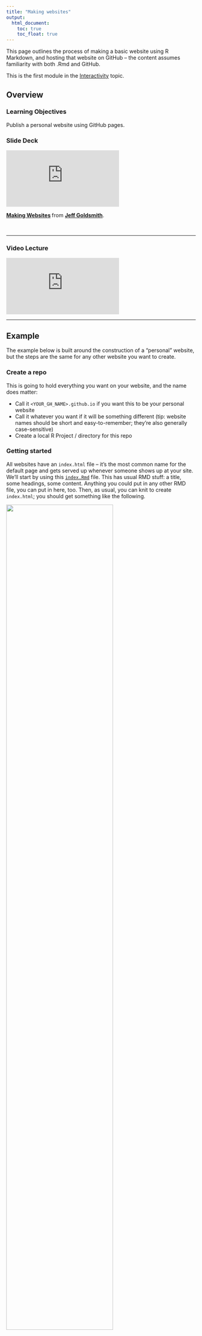 ```yaml
---
title: "Making websites"
output:
  html_document: 
    toc: true
    toc_float: true
---
```


This page outlines the process of making a basic website using R Markdown, and hosting that website on GitHub -- the content assumes familiarity with both .Rmd and GitHub. 

This is the first module in the [Interactivity](topic_interactivity.html) topic.

## Overview {.tabset .tabset-pills}

### Learning Objectives

Publish a personal website using GitHub pages.

### Slide Deck

<div class="vid_container">
  <iframe 
    src="https://speakerdeck.com/player/e4897332b1e345e8a223b5e82fc61504" 
    allowfullscreen 
    frameborder="0"
    class="video">
  </iframe>
</div>

<div style="margin-bottom:5px"> <strong> <a href="https://speakerdeck.com/jeffgoldsmith/p8105-making-websites" title="Making Websites" target="_blank">Making Websites</a> </strong> from <strong><a href="https://speakerdeck.com/jeffgoldsmith" target="_blank">Jeff Goldsmith</a></strong>. </div><br>

***

### Video Lecture

<div class="vid_container">
  <iframe 
    src="https://www.youtube.com/embed/oHg5SJYRHA0"
    frameborder="0" allowfullscreen class="video">
  </iframe>
</div>

***

## Example

The example below is built around the construction of a "personal" website, but the steps are the same for any other website you want to create.

### Create a repo

This is going to hold everything you want on your website, and the name does matter:

* Call it `<YOUR_GH_NAME>.github.io` if you want this to be your personal website
* Call it whatever you want if it will be something different (tip: website names should be short and easy-to-remember; they're also generally case-sensitive)
* Create a local R Project / directory for this repo


### Getting started

All websites have an `index.html` file -- it's the most common name for the default page and gets served up whenever someone shows up at your site. We'll start by using this [`index.Rmd`](resources/index.Rmd) file. This has usual RMD stuff: a title, some headings, some content. Anything you could put in any other RMD file, you can put in here, too. Then, as usual, you can knit to create `index.html`; you should get something like the following. 

<img src="images/making_websites_First_Website.png" style="width:75%">

**NOTE:** Web page names are case sensitive, and `index.html` has to start with a lower-case "i". 

### Common content

Your website can include text, of course; you can also include code and figures generated from analyses. Like I keep saying, you're writing in RMD.

One important feature of your site will be hyperlinks. The general format for links is `[text for link](address.of.link)`. So, to link to my favorite tool for data science, I'd use `[this](google.com)`.

Your website usually has more than one page. These pages can be created using the same process as `index.html`: create an Rmd file and knit to html. Once you have another page (e.g. `about.html`) you need to link to it from your home page (e.g. using use `[about](about.html)`), or no one will be able to find it. 

Sometimes you want to add images -- pictures you've taken or found on the internets, rather than things that are generated from analyses. This is a bit more involved than other things you might want to do. RMD's default image settings (using `![](image.jpg)`) aren't great. I often use a line of HTML:

```r
<img src="images/image.jpg" style="width:75%">
```

This will load and display `images/image.jpg` (I usually keep my images inside an `images` folder to reduce clutter). The `style` components control things like adding a border or adjusting the image height or width, along with lots of other things -- googling around can help if you want to change the style settings. If you want your style rules to apply to all images it can be easier to write a short CSS file, but that's beyond what we're going to do now.


### `_site.yml`

Right now, all our pages have styling, output, and structure coming from page-specific YAML. It's better to have one set of rules that apply site-wide instead. To do this, we'll create a single file with all the YAML stuff we need, and at the same time remove extraneous YAML header content from individual Rmd files.

Create your `_site.yml` file by going to File > New File > Text file. Copy the content below, and save the file as `_site.yml` in your project's home folder. 

```r
name: "Yay internet!"
output_dir: "."
navbar:
  title: "Home"
  right:
    - text: "About"
      href: about.html
    - icon: fa-envelope fa-lg
      href: mailto:<you@youremail.com>
    - icon: fa-github fa-lg
      href: http://github.com/<YOUR_GH_NAME>/
output:
  html_document:
    theme: cerulean
```

This contains some usual kinds of formatting stuff, like `output` options, but also the `navbar`. After saving this (and removing YAML from each page), re-knit `index.Rmd` and `about.Rmd` -- there's a navigation bar across the top that has nothing to do with `index.Rmd`. 

There are several ways you can arrange the nav bar (right vs. left; single pages vs. drop-down menus) but the idea is to give a way to navigate through your _site_, not just your _page_. The two icons are there to encourage good practices -- an easy way for someone to email you, and a link to the source for the site on GitHub (icons come from [font awesome](http://fontawesome.io/icons/)). I've also included an "About" page, which is pretty common for pages describing projects.


### Template website

We've been creating a website from scratch, but it's sometimes helpful to have a quick-start template with a couple of pages and a `_site.yml` file. We've put together such a [website template](resources/website_template.zip) for that reason.


### R Project

One nice feature is that RStudio will recognize your project as a website, and give you a quick way to build the complete website using the "build website" button. This is really just a shortcut to `rmarkdown::render_site()`, but it's still nice. 

<img src="images/making_websites_RProj.png" style="width:75%">

This rebuilds the full website, whereas the `knit` button only rebuilds a page. Rebuilding the site can be useful if you've made big changes, like changing the `_site.yml`. 


### Hosting on GitHub

Once you've built your site, your directory should include `index.html` and `about.html` (in addition to the respective RMD files), `_site.yml`, the .Rproj, and a folder with some stuff you don't need to worry about. That's great -- you have a website! Except it exists only on your computer, so ... not really a _web_ site...

This is where GitHub helps. GitHub will recognize your repository as a website and host it as such. If your repo is named `<YOUR_GH_NAME>.github.io`, that's your personal site address. If your repo has another name, your site address will be `<YOUR_GH_NAME>.github.io/<YOUR_PROJECT_NAME>`. Often this "just works", but sometimes you have to update the repo settings for GitHub to know this is a website, especially for websites that are not `<YOUR_GH_NAME>.github.io`:

* Make sure you've pushed what you have to GitHub
* Log in to GitHub, find the repo, and navigate to repo settings
* Set the GitHub pages source to the master branch (see below)

<img src="images/making_websites_GH_Settings.png" style="width:65%">

That's it!

Moving forward, make edits to your website by editing your .Rmd files or `_site.yml` and then rebuilding your site in RStudio (which will update the .html files). Then push these changes from your local directory to GitHub so they are reflected online. 


### Tips for building websites

The important stuff on your website is the content -- what you say, how clearly you say it, and how easy it is for a reader to find the information they care about. Keeping things up-to-date is critical, and can require frequent tweaking (of e.g. your resume or list of projects). 

Default website themes are pretty good. You can modify these if you want; speaking from experience, you can also fall down a rabbit hole and spend a few days learning CSS to make stylistic changes that seem critical but that, in fact, no one will ever notice. That's probably not a good use of your time, and you will eventually get tired of any styling you do anyway. Instead, add a [default theme](https://bootswatch.com/3/) to your YAML and change it from time to time. (RStudio is a bit behind in their bootstrap themes; if you find another one you want to add, you might find [this thread](https://community.rstudio.com/t/in-rstudio-rmarkdown-how-to-add-new-html-themes-from-bootswatch/15791/2) useful. 

The best way to extend your website is to copy from other websites you like. You can borrow structurally (e.g. how content is organized) or specific elements (e.g. how that person added a twitter button). People generally understand that this happens (and make their code public to help!), but if you borrow a lot it's friendly to shoot the person an email to say their stuff was useful.


### Websites about projects

As noted, the preceding example is about a personal website but illustrates useful ideas. If you're making a website about a data science project, I recommend including:

* A landing page giving a broad overview of the project
* A page (or pages) about the data wrangling, including the raw data if appropriate
* Separate pages for each distinct analysis, possibly organized using menus
* R and package versions used in the analyses


## Other materials

There's a lot of material online to help with making websites. You should use it. 

* RStudio's [guide](http://rmarkdown.rstudio.com/rmarkdown_websites.html)
* This [walk through](http://nickstrayer.me/RMarkdown_Sites_tutorial/)
* GitHub [Pages](https://pages.github.com)

The website I produced during lecture is [here](http://bst-p8105.github.io), and the materials can be downloaded from this [GitHub repo](https://github.com/bst-p8105/bst-p8105.github.io/). 

